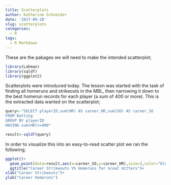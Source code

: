 ```yaml
---
title: Scatterplots
author: Katherine Schneider
date: '2017-09-28'
slug: scatterplots
categories:
  - R
tags:
  - R Markdown
---
```

These are the pakages we will need to make the intended scatterplot;


```r
library(Lahman)
library(sqldf)
library(ggplot2)
```

Scatterplots were introduced today. The lesson was started with the task of finding all homeruns and strikeouts in the MBL, then narrowing it down to the best homerun records for each player (a sum of 400 or more). This is the extracted data wanted on the scatterplot;

```r
query<-"SELECT playerID,sum(HR) AS career_HR,sum(SO) AS career_SO
FROM Batting
GROUP BY playerID
HAVING sum(HR)>=400"

result<-sqldf(query)
```

In order to visualize this into an easy-to-read scatter plot we ran the following;

```r
ggplot()+
  geom_point(data=result,aes(x=career_SO,y=career_HR),size=3,color="blue")+
  ggtitle("Career Strikeouts VS Homeruns for Great Hitters")+
xlab("Career Strikeouts")+
ylab("Career Homeruns")

```

